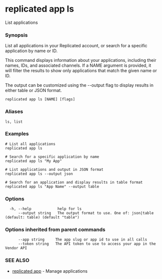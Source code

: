 # replicated app ls

List applications

### Synopsis

List all applications in your Replicated account,
or search for a specific application by name or ID.

This command displays information about your applications, including their
names, IDs, and associated channels. If a NAME argument is provided, it will
filter the results to show only applications that match the given name or ID.

The output can be customized using the --output flag to display results in
either table or JSON format.

```
replicated app ls [NAME] [flags]
```

### Aliases

```
ls, list
```

### Examples

```
# List all applications
replicated app ls

# Search for a specific application by name
replicated app ls "My App"

# List applications and output in JSON format
replicated app ls --output json

# Search for an application and display results in table format
replicated app ls "App Name" --output table
```

### Options

```
  -h, --help            help for ls
      --output string   The output format to use. One of: json|table (default: table) (default "table")
```

### Options inherited from parent commands

```
      --app string     The app slug or app id to use in all calls
      --token string   The API token to use to access your app in the Vendor API
```

### SEE ALSO

* [replicated app](replicated-cli-app)	 - Manage applications

